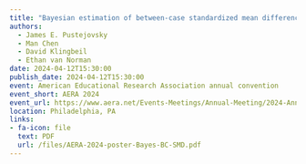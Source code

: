 ```yaml
---
title: "Bayesian estimation of between-case standardized mean differences: A simulation study"
authors: 
  - James E. Pustejovsky
  - Man Chen
  - David Klingbeil
  - Ethan van Norman
date: 2024-04-12T15:30:00
publish_date: 2024-04-12T15:30:00
event: American Educational Research Association annual convention
event_short: AERA 2024
event_url: https://www.aera.net/Events-Meetings/Annual-Meeting/2024-Annual-Meeting
location: Philadelphia, PA
links:
- fa-icon: file
  text: PDF
  url: /files/AERA-2024-poster-Bayes-BC-SMD.pdf
---
```

